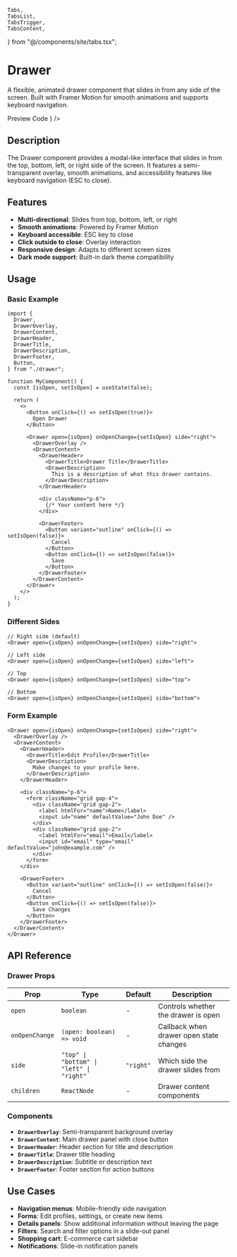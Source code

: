     Tabs,
    TabsList,
    TabsTrigger,
    TabsContent,
} from "@/components/site/tabs.tsx";

# Drawer

A flexible, animated drawer component that slides in from any side of the screen. Built with Framer Motion for smooth animations and supports keyboard navigation.

<Tabs defaultValue="preview" className="">
  <TabsList>
    <TabsTrigger value="preview">Preview</TabsTrigger>
    <TabsTrigger value="code">Code</TabsTrigger>
  </TabsList>
  <TabsContent value="preview">
    <ComponentRenderer component={<DrawerView />} />
  </TabsContent>
  <TabsContent value="code">
    <CodeBlock filePath="app/docs/drawer/drawer.tsx" />
  </TabsContent>
</Tabs>



## Description

The Drawer component provides a modal-like interface that slides in from the top, bottom, left, or right side of the screen. It features a semi-transparent overlay, smooth animations, and accessibility features like keyboard navigation (ESC to close).

## Features

- **Multi-directional**: Slides from top, bottom, left, or right
- **Smooth animations**: Powered by Framer Motion
- **Keyboard accessible**: ESC key to close
- **Click outside to close**: Overlay interaction
- **Responsive design**: Adapts to different screen sizes
- **Dark mode support**: Built-in dark theme compatibility

## Usage

### Basic Example

```tsx
import {
  Drawer,
  DrawerOverlay,
  DrawerContent,
  DrawerHeader,
  DrawerTitle,
  DrawerDescription,
  DrawerFooter,
  Button,
} from "./drawer";

function MyComponent() {
  const [isOpen, setIsOpen] = useState(false);

  return (
    <>
      <Button onClick={() => setIsOpen(true)}>
        Open Drawer
      </Button>

      <Drawer open={isOpen} onOpenChange={setIsOpen} side="right">
        <DrawerOverlay />
        <DrawerContent>
          <DrawerHeader>
            <DrawerTitle>Drawer Title</DrawerTitle>
            <DrawerDescription>
              This is a description of what this drawer contains.
            </DrawerDescription>
          </DrawerHeader>
          
          <div className="p-6">
            {/* Your content here */}
          </div>
          
          <DrawerFooter>
            <Button variant="outline" onClick={() => setIsOpen(false)}>
              Cancel
            </Button>
            <Button onClick={() => setIsOpen(false)}>
              Save
            </Button>
          </DrawerFooter>
        </DrawerContent>
      </Drawer>
    </>
  );
}
```

### Different Sides

```tsx
// Right side (default)
<Drawer open={isOpen} onOpenChange={setIsOpen} side="right">

// Left side
<Drawer open={isOpen} onOpenChange={setIsOpen} side="left">

// Top
<Drawer open={isOpen} onOpenChange={setIsOpen} side="top">

// Bottom
<Drawer open={isOpen} onOpenChange={setIsOpen} side="bottom">
```

### Form Example

```tsx
<Drawer open={isOpen} onOpenChange={setIsOpen} side="right">
  <DrawerOverlay />
  <DrawerContent>
    <DrawerHeader>
      <DrawerTitle>Edit Profile</DrawerTitle>
      <DrawerDescription>
        Make changes to your profile here.
      </DrawerDescription>
    </DrawerHeader>
    
    <div className="p-6">
      <form className="grid gap-4">
        <div className="grid gap-2">
          <label htmlFor="name">Name</label>
          <input id="name" defaultValue="John Doe" />
        </div>
        <div className="grid gap-2">
          <label htmlFor="email">Email</label>
          <input id="email" type="email" defaultValue="john@example.com" />
        </div>
      </form>
    </div>
    
    <DrawerFooter>
      <Button variant="outline" onClick={() => setIsOpen(false)}>
        Cancel
      </Button>
      <Button onClick={() => setIsOpen(false)}>
        Save Changes
      </Button>
    </DrawerFooter>
  </DrawerContent>
</Drawer>
```

## API Reference

### Drawer Props

| Prop | Type | Default | Description |
|------|------|---------|-------------|
| `open` | `boolean` | - | Controls whether the drawer is open |
| `onOpenChange` | `(open: boolean) => void` | - | Callback when drawer open state changes |
| `side` | `"top" \| "bottom" \| "left" \| "right"` | `"right"` | Which side the drawer slides from |
| `children` | `ReactNode` | - | Drawer content components |

### Components

- **`DrawerOverlay`**: Semi-transparent background overlay
- **`DrawerContent`**: Main drawer panel with close button
- **`DrawerHeader`**: Header section for title and description
- **`DrawerTitle`**: Drawer title heading
- **`DrawerDescription`**: Subtitle or description text
- **`DrawerFooter`**: Footer section for action buttons

## Use Cases

- **Navigation menus**: Mobile-friendly side navigation
- **Forms**: Edit profiles, settings, or create new items
- **Details panels**: Show additional information without leaving the page
- **Filters**: Search and filter options in a slide-out panel
- **Shopping cart**: E-commerce cart sidebar
- **Notifications**: Slide-in notification panels


